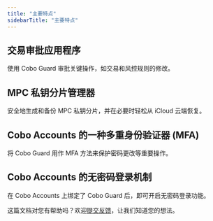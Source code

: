 ```yaml
---
title: "主要特点"
sidebarTitle: "主要特点"
---
```


## 交易审批应用程序
使用 Cobo Guard 审批关键操作，如交易和风控规则的修改。

## MPC 私钥分片管理器
安全地生成和备份 MPC 私钥分片，并在必要时轻松从 iCloud 云端恢复。

## Cobo Accounts 的一种多重身份验证器 (MFA)
将 Cobo Guard 用作 MFA 方法来保护密码更改等重要操作。

## Cobo Accounts 的无密码登录机制
在 Cobo Accounts 上绑定了 Cobo Guard 后，即可开启无密码登录功能。

<Tip>这篇文档对您有帮助吗？欢迎[提交反馈](https://forms.zohopublic.com/cobo/form/DocumentFeedbackForm/formperma/QvLOhxJv1_JMsJ-1dleZ8Itb_7rzN-LtgvsDdxosoVI)，让我们知道您的想法。</Tip>
